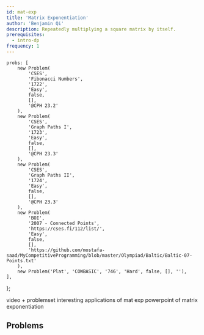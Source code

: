 ```yaml
---
id: mat-exp
title: 'Matrix Exponentiation'
author: 'Benjamin Qi'
description: Repeatedly multiplying a square matrix by itself.
prerequisites:
  - intro-dp
frequency: 1
---
```




	probs: [
		new Problem(
			'CSES',
			'Fibonacci Numbers',
			'1722',
			'Easy',
			false,
			[],
			'@CPH 23.2'
		),
		new Problem(
			'CSES',
			'Graph Paths I',
			'1723',
			'Easy',
			false,
			[],
			'@CPH 23.3'
		),
		new Problem(
			'CSES',
			'Graph Paths II',
			'1724',
			'Easy',
			false,
			[],
			'@CPH 23.3'
		),
		new Problem(
			'BOI',
			'2007 - Connected Points',
			'https://cses.fi/112/list/',
			'Easy',
			false,
			[],
			'https://github.com/mostafa-saad/MyCompetitiveProgramming/blob/master/Olympiad/Baltic/Baltic-07-Points.txt'
		),
		new Problem('Plat', 'COWBASIC', '746', 'Hard', false, [], ''),
	],
};

<Resources>
	<Resource source="CP2" title="5.9 - Powers of a Square Matrix"></Resource>
	<Resource source="CPH" title="23 - Matrices"></Resource>
	<Resource
		source="CF"
		url="https://codeforces.com/blog/entry/80195"
		title="Errichto - Matrix Exponentiation"
		starred
	>
		video + problemset
	</Resource>
	<Resource source="CF" title="Cool tricks using Matrix Exponential" url="https://codeforces.com/blog/entry/43225">
	    interesting applications of mat exp
	</Resource>
	<Resource source="Mostafa" title="Matrix Power Applications" url="https://github.com/mostafa-saad/ArabicCompetitiveProgramming/blob/master/04%20Math/Algorithms_Number_Theory_06_Matrix_Power_Applications.pptx">
	    powerpoint of matrix exponentiation
	</Resource>
</Resources>

## Problems

<Problems problems={problems.probs} />
